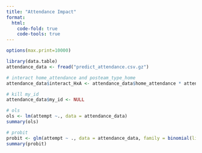```yaml
---
title: "Attendance Impact"
format:
  html:
    code-fold: true
    code-tools: true
---
```


```r
options(max.print=10000)
```

```r
library(data.table)
attendance_data <- fread("predict_attendance.csv.gz")
```

```r
# interact home_attendance and posteam_type_home
attendance_data$interact_HxA <- attendance_data$home_attendance * attendance_data$posteam_type_home
```

```r
# kill my_id                      
attendance_data$my_id <- NULL
```

```r
# ols                     
ols <- lm(attempt ~., data = attendance_data)
summary(ols)
```

```r
# probit
probit <- glm(attempt ~ ., data = attendance_data, family = binomial(link = "probit"))
summary(probit)
```



